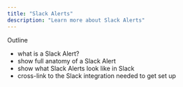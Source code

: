 ```yaml
---
title: "Slack Alerts"
description: "Learn more about Slack Alerts"
---
```


Outline

- what is a Slack Alert?
- show full anatomy of a Slack Alert
- show what Slack Alerts look like in Slack
- cross-link to the Slack integration needed to get set up
